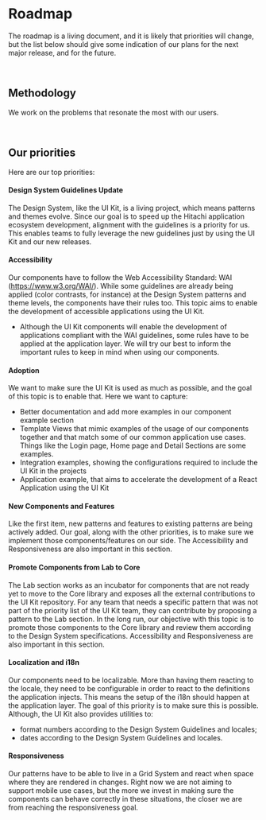 
<Meta title="Community/Roadmap" />

# Roadmap

The roadmap is a living document, and it is likely that priorities will change, but the list below should give some indication of our plans for the next major release, and for the future.

<br />

## Methodology

We work on the problems that resonate the most with our users.

<br />

## Our priorities

Here are our top priorities:

#### Design System Guidelines Update

The Design System, like the UI Kit, is a living project, which means patterns and themes evolve. Since our goal is to speed up the Hitachi application ecosystem development, alignment with the guidelines is a priority for us. This enables teams to fully leverage the new guidelines just by using the UI Kit and our new releases.

#### Accessibility

Our components have to follow the Web Accessibility Standard: WAI (https://www.w3.org/WAI/). While some guidelines are already being applied (color contrasts, for instance) at the Design System patterns and theme levels, the components have their rules too. This topic aims to enable the development of accessible applications using the UI Kit.

- Although the UI Kit components will enable the development of applications compliant with the WAI guidelines, some rules have to be applied at the application layer. We will try our best to inform the important rules to keep in mind when using our components.

#### Adoption

We want to make sure the UI Kit is used as much as possible, and the goal of this topic is to enable that. Here we want to capture:

- Better documentation and add more examples in our component example section
- Template Views that mimic examples of the usage of our components together and that match some of our common application use cases. Things like the Login page, Home page and Detail Sections are some examples.
- Integration examples, showing the configurations required to include the UI Kit in the projects
- Application example, that aims to accelerate the development of a React Application using the UI Kit

#### New Components and Features

Like the first item, new patterns and features to existing patterns are being actively added. Our goal, along with the other priorities, is to make sure we implement those components/features on our side. The Accessibility and Responsiveness are also important in this section.

#### Promote Components from Lab to Core

The Lab section works as an incubator for components that are not ready yet to move to the Core library and exposes all the external contributions to the UI Kit repository. For any team that needs a specific pattern that was not part of the priority list of the UI Kit team, they can contribute by proposing a pattern to the Lab section. In the long run, our objective with this topic is to promote those components to the Core library and review them according to the Design System specifications. Accessibility and Responsiveness are also important in this section.

#### Localization and i18n

Our components need to be localizable. More than having them reacting to the locale, they need to be configurable in order to react to the definitions the application injects. This means the setup of the i18n should happen at the application layer. The goal of this priority is to make sure this is possible. Although, the UI Kit also provides utilities to:

- format numbers according to the Design System Guidelines and locales;
- dates according to the Design System Guidelines and locales.

#### Responsiveness

Our patterns have to be able to live in a Grid System and react when space where they are rendered in changes. Right now we are not aiming to support mobile use cases, but the more we invest in making sure the components can behave correctly in these situations, the closer we are from reaching the responsiveness goal.
